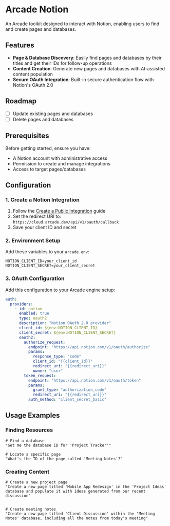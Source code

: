 # Arcade Notion

An Arcade toolkit designed to interact with Notion, enabling users to find and create pages and databases.

## Features

- **Page & Database Discovery**: Easily find pages and databases by their titles and get their IDs for follow-up operations
- **Content Creation**: Generate new pages and databases with AI-assisted content population
- **Secure OAuth Integration**: Built-in secure authentication flow with Notion's OAuth 2.0

## Roadmap

- [ ] Update existing pages and databases
- [ ] Delete pages and databases

## Prerequisites

Before getting started, ensure you have:

- A Notion account with administrative access
- Permission to create and manage integrations
- Access to target pages/databases

## Configuration

### 1. Create a Notion Integration

1. Follow the [Create a Public Integration](https://developers.notion.com/docs/authorization#public-integration-auth-flow-set-up) guide
2. Set the redirect URI to: `https://cloud.arcade.dev/api/v1/oauth/callback`
3. Save your client ID and secret

### 2. Environment Setup

Add these variables to your `arcade.env`:

```env
NOTION_CLIENT_ID=your_client_id
NOTION_CLIENT_SECRET=your_client_secret
```

### 3. OAuth Configuration

Add this configuration to your Arcade engine setup:

```yaml
auth:
  providers:
    - id: notion
      enabled: true
      type: oauth2
      description: "Notion OAuth 2.0 provider"
      client_id: ${env:NOTION_CLIENT_ID}
      client_secret: ${env:NOTION_CLIENT_SECRET}
      oauth2:
        authorize_request:
          endpoint: "https://api.notion.com/v1/oauth/authorize"
          params:
            response_type: "code"
            client_id: "{{client_id}}"
            redirect_uri: "{{redirect_uri}}"
            owner: "user"
        token_request:
          endpoint: "https://api.notion.com/v1/oauth/token"
          params:
            grant_type: "authorization_code"
            redirect_uri: "{{redirect_uri}}"
          auth_method: "client_secret_basic"
```

## Usage Examples

### Finding Resources

```plaintext
# Find a database
"Get me the database ID for 'Project Tracker'"

# Locate a specific page
"What's the ID of the page called 'Meeting Notes'?"
```

### Creating Content

```plaintext
# Create a new project page
"Create a new page titled 'Mobile App Redesign' in the 'Project Ideas' database and populate it with ideas generated from our recent discussion"


# Create meeting notes
"Create a new page titled 'Client Discussion' within the 'Meeting Notes' database, including all the notes from today's meeting"
```
